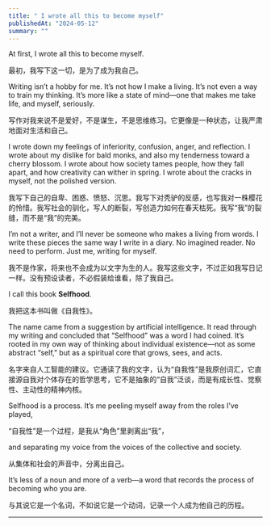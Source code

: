 ```yaml
---
title: " I wrote all this to become myself"
publishedAt: "2024-05-12"
summary: ""
---
```


At first, I wrote all this to become myself.

最初，我写下这一切，是为了成为我自己。

Writing isn’t a hobby for me. It’s not how I make a living. It’s not even a way to train my thinking. It’s more like a state of mind—one that makes me take life, and myself, seriously.

写作对我来说不是爱好，不是谋生，不是思维练习。它更像是一种状态，让我严肃地面对生活和自己。

I wrote down my feelings of inferiority, confusion, anger, and reflection. I wrote about my dislike for bald monks, and also my tenderness toward a cherry blossom. I wrote about how society tames people, how they fall apart, and how creativity can wither in spring. I wrote about the cracks in myself, not the polished version.

我写下自己的自卑、困惑、愤怒、沉思。我写下对秃驴的反感，也写我对一株樱花的怜惜。我写社会的驯化，写人的断裂，写创造力如何在春天枯死。我写“我”的裂缝，而不是“我”的完美。

I’m not a writer, and I’ll never be someone who makes a living from words. I write these pieces the same way I write in a diary. No imagined reader. No need to perform. Just me, writing for myself.

我不是作家，将来也不会成为以文字为生的人。我写这些文字，不过正如我写日记一样。没有预设读者，不必假装给谁看，除了我自己。

I call this book **Selfhood**.

我把这本书叫做《自我性》。

The name came from a suggestion by artificial intelligence. It read through my writing and concluded that “Selfhood” was a word I had coined. It’s rooted in my own way of thinking about individual existence—not as some abstract “self,” but as a spiritual core that grows, sees, and acts.

名字来自人工智能的建议。它通读了我的文字，认为“自我性”是我原创词汇，它直接源自我对个体存在的哲学思考，它不是抽象的“自我”泛谈，而是有成长性、觉察性、主动性的精神内核。

Selfhood is a process. It’s me peeling myself away from the roles I’ve played,

“自我性”是一个过程，是我从“角色”里剥离出“我”，

and separating my voice from the voices of the collective and society.

从集体和社会的声音中，分离出自己。

It’s less of a noun and more of a verb—a word that records the process of becoming who you are.

与其说它是一个名词，不如说它是一个动词，记录一个人成为他自己的历程。

---
